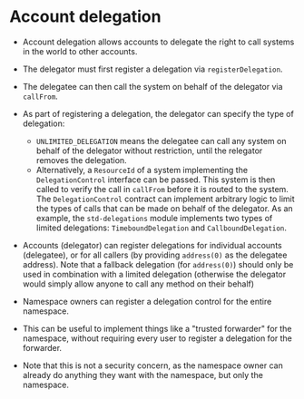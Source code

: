 # Account delegation

- Account delegation allows accounts to delegate the right to call systems in the world to other accounts.
- The delegator must first register a delegation via `registerDelegation`.
- The delegatee can then call the system on behalf of the delegator via `callFrom`.
- As part of registering a delegation, the delegator can specify the type of delegation:

  - `UNLIMITED_DELEGATION` means the delegatee can call any system on behalf of the delegator without restriction, until the relegator removes the delegation.
  - Alternatively, a `ResourceId` of a system implementing the `DelegationControl` interface can be passed. This system is then called to verify the call in `callFrom` before it is routed to the system. The `DelegationControl` contract can implement arbitrary logic to limit the types of calls that can be made on behalf of the delegator. As an example, the `std-delegations` module implements two types of limited delegations: `TimeboundDelegation` and `CallboundDelegation`.

- Accounts (delegator) can register delegations for individual accounts (delegatee), or for all callers (by providing `address(0)` as the delegatee address). Note that a fallback delegation (for `address(0)`) should only be used in combination with a limited delegation (otherwise the delegator would simply allow anyone to call any method on their behalf)

- Namespace owners can register a delegation control for the entire namespace.
- This can be useful to implement things like a "trusted forwarder" for the namespace, without requiring every user to register a delegation for the forwarder.
- Note that this is not a security concern, as the namespace owner can already do anything they want with the namespace, but only the namespace.
